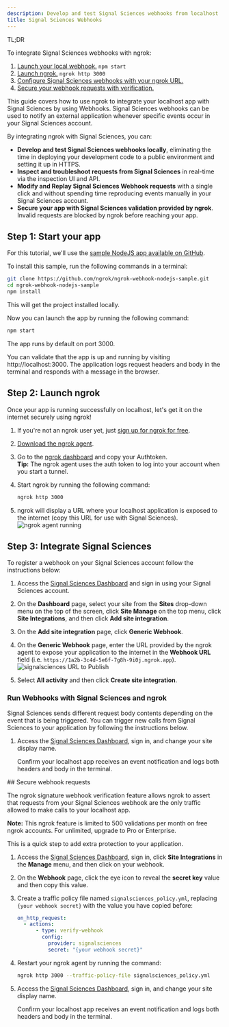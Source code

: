 ```yaml
---
description: Develop and test Signal Sciences webhooks from localhost
title: Signal Sciences Webhooks
---
```




<Tip> TL;DR

To integrate Signal Sciences webhooks with ngrok:

1. [Launch your local webhook.](#start-your-app) `npm start`
1. [Launch ngrok.](#start-ngrok) `ngrok http 3000`
1. [Configure Signal Sciences webhooks with your ngrok URL.](#setup-webhook)
1. [Secure your webhook requests with verification.](#security)

</Tip>

This guide covers how to use ngrok to integrate your localhost app with Signal Sciences by using Webhooks.
Signal Sciences webhooks can be used to notify an external application whenever specific events occur in your Signal Sciences account.

By integrating ngrok with Signal Sciences, you can:

- **Develop and test Signal Sciences webhooks locally**, eliminating the time in deploying your development code to a public environment and setting it up in HTTPS.
- **Inspect and troubleshoot requests from Signal Sciences** in real-time via the inspection UI and API.
- **Modify and Replay Signal Sciences Webhook requests** with a single click and without spending time reproducing events manually in your Signal Sciences account.
- **Secure your app with Signal Sciences validation provided by ngrok**. Invalid requests are blocked by ngrok before reaching your app.

## **Step 1**: Start your app 

For this tutorial, we'll use the [sample NodeJS app available on GitHub](https://github.com/ngrok/ngrok-webhook-nodejs-sample).

To install this sample, run the following commands in a terminal:

```bash
git clone https://github.com/ngrok/ngrok-webhook-nodejs-sample.git
cd ngrok-webhook-nodejs-sample
npm install
```

This will get the project installed locally.

Now you can launch the app by running the following command:

```bash
npm start
```

The app runs by default on port 3000.

You can validate that the app is up and running by visiting http://localhost:3000. The application logs request headers and body in the terminal and responds with a message in the browser.

## **Step 2**: Launch ngrok 

Once your app is running successfully on localhost, let's get it on the internet securely using ngrok!

1. If you're not an ngrok user yet, just [sign up for ngrok for free](https://ngrok.com/signup).

1. [Download the ngrok agent](https://download.ngrok.com).

1. Go to the [ngrok dashboard](https://dashboard.ngrok.com) and copy your Authtoken. <br />
   **Tip:** The ngrok agent uses the auth token to log into your account when you start a tunnel.
1. Start ngrok by running the following command:

   ```bash
   ngrok http 3000
   ```

1. ngrok will display a URL where your localhost application is exposed to the internet (copy this URL for use with Signal Sciences).
   ![ngrok agent running](/img/integrations/launch_ngrok_tunnel.png)

## **Step 3**: Integrate Signal Sciences 

To register a webhook on your Signal Sciences account follow the instructions below:

1. Access the [Signal Sciences Dashboard](https://dashboard.signalsciences.net/) and sign in using your Signal Sciences account.

1. On the **Dashboard** page, select your site from the **Sites** drop-down menu on the top of the screen, click **Site Manage** on the top menu, click **Site Integrations**, and then click **Add site integration**.

1. On the **Add site integration** page, click **Generic Webhook**.

1. On the **Generic Webhook** page, enter the URL provided by the ngrok agent to expose your application to the internet in the **Webhook URL** field (i.e. `https://1a2b-3c4d-5e6f-7g8h-9i0j.ngrok.app`).
   ![signalsciences URL to Publish](img/ngrok_url_configuration_signalsciences.png)

1. Select **All activity** and then click **Create site integration**.

### Run Webhooks with Signal Sciences and ngrok

Signal Sciences sends different request body contents depending on the event that is being triggered.
You can trigger new calls from Signal Sciences to your application by following the instructions below.

1. Access the [Signal Sciences Dashboard](https://dashboard.signalsciences.net/), sign in, and change your site display name.

   Confirm your localhost app receives an event notification and logs both headers and body in the terminal.

<InspectingRequests />

<ReplayingRequests />
## Secure webhook requests 

The ngrok signature webhook verification feature allows ngrok to assert that requests from your Signal Sciences webhook are the only traffic allowed to make calls to your localhost app.

**Note:** This ngrok feature is limited to 500 validations per month on free ngrok accounts. For unlimited, upgrade to Pro or Enterprise.

This is a quick step to add extra protection to your application.

1. Access the [Signal Sciences Dashboard](https://dashboard.signalsciences.net/), sign in, click **Site Integrations** in the **Manage** menu, and then click on your webhook.

1. On the **Webhook** page, click the eye icon to reveal the **secret key** value and then copy this value.

1. Create a traffic policy file named `signalsciences_policy.yml`, replacing `{your webhook secret}` with the value you have copied before:

   ```yaml
   on_http_request:
     - actions:
         - type: verify-webhook
           config:
             provider: signalsciences
             secret: "{your webhook secret}"
   ```

1. Restart your ngrok agent by running the command:

   ```bash
   ngrok http 3000 --traffic-policy-file signalsciences_policy.yml
   ```

1. Access the [Signal Sciences Dashboard](https://dashboard.signalsciences.net/), sign in, and change your site display name.

   Confirm your localhost app receives an event notification and logs both headers and body in the terminal.
